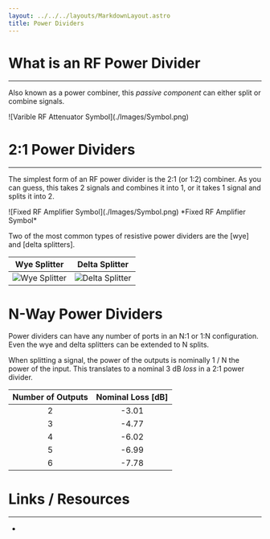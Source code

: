 ```yaml
---
layout: ../../../layouts/MarkdownLayout.astro
title: Power Dividers
---
```




# What is an RF Power Divider

---

Also known as a power combiner, this *passive component* can either split or combine signals.

<div class="image_wrapper">
    <PlotWindow></PlotWindow>
    ![Varible RF Attenuator Symbol](./Images/Symbol.png)
    <PlotWindow amplitude="32"></PlotWindow>
</div>
<div class="image_wrapper">
    <PlotWindow amplitude="32"></PlotWindow>
</div>

# 2:1 Power Dividers

---

The simplest form of an RF power divider is the 2:1 (or 1:2) combiner. As you
can guess, this takes 2 signals and combines it into 1, or it takes 1 signal 
and splits it into 2.

<div class="image_wrapper">
![Fixed RF Amplifier Symbol](./Images/Symbol.png)
*Fixed RF Amplifier Symbol*
</div>

Two of the most common types of resistive power dividers are the
[wye] and [delta splitters].

|           Wye Splitter            |            Delta Splitter             |
|:---------------------------------:|:-------------------------------------:|
| ![Wye Splitter](./Images/Wye.png) | ![Delta Splitter](./Images/Delta.png) | 

# N-Way Power Dividers

Power dividers can have any number of ports in an N:1 or 1:N configuration. Even
the wye and delta splitters can be extended to N splits.

When splitting a signal, the power of the outputs is nominally 1 / N the power of
the input. This translates to a nominal 3 dB *loss* in a 2:1 power divider.


| Number of Outputs | Nominal Loss [dB] |
|:-----------------:|:-----------------:|
|         2         |       -3.01       |
|         3         |       -4.77       |
|         4         |       -6.02       |
|         5         |       -6.99       |
|         6         |       -7.78       |

# Links / Resources

---

-